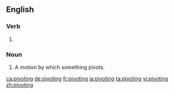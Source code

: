 ==English==

===Verb===
{{head|en|present participle}}

# {{present participle of|pivot|lang=en}}

===Noun===
{{en-noun}}

# A motion by which something pivots.

[[ca:pivoting]]
[[de:pivoting]]
[[fr:pivoting]]
[[ja:pivoting]]
[[ta:pivoting]]
[[vi:pivoting]]
[[zh:pivoting]]